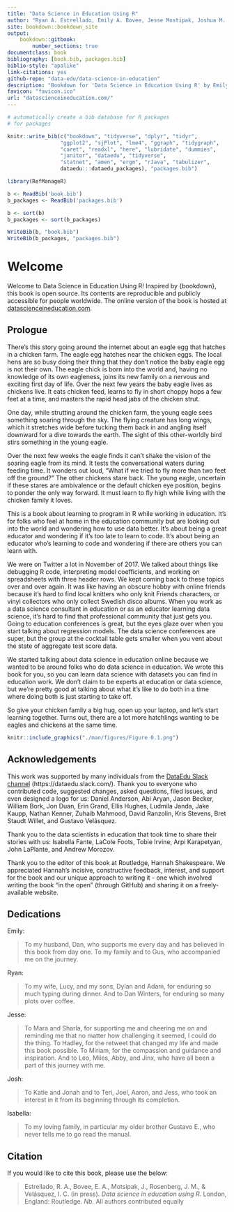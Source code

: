 ```yaml
--- 
title: "Data Science in Education Using R"
author: "Ryan A. Estrellado, Emily A. Bovee, Jesse Mostipak, Joshua M. Rosenberg, and Isabella C. Velásquez"
site: bookdown::bookdown_site
output:
    bookdown::gitbook:
        number_sections: true
documentclass: book
bibliography: [book.bib, packages.bib]
biblio-style: "apalike"
link-citations: yes
github-repo: "data-edu/data-science-in-education"
description: "Bookdown for 'Data Science in Education Using R' by Emily A. Bovee, Ryan A. Estrellado, Jesse Mostipak, Joshua M. Rosenberg, and Isabella C. Velásquez to be published by Routledge in 2020"
favicon: "favicon.ico"
url: "datascienceineducation.com/"
---
```


```r
# automatically create a bib database for R packages
# for packages

knitr::write_bib(c("bookdown", "tidyverse", "dplyr", "tidyr", 
                 "ggplot2", "sjPlot", "lme4", "ggraph", "tidygraph", 
                 "caret", "readxl", "here", "lubridate", "dummies",
                 "janitor", "dataedu", "tidyverse", 
                 "statnet", "amen", "ergm", "rJava", "tabulizer", 
                 dataedu:::dataedu_packages), "packages.bib")

library(RefManageR)

b <- ReadBib('book.bib')
b_packages <- ReadBib('packages.bib')

b <- sort(b)
b_packages <- sort(b_packages)

WriteBib(b, "book.bib")
WriteBib(b_packages, "packages.bib")
```

# Welcome {-}

Welcome to Data Science in Education Using R! Inspired by {bookdown}, this book is open source. Its contents are reproducible and publicly accessible for people worldwide. The online version of the book is hosted at [datascienceineducation.com](https://datascienceineducation.com/).

## Prologue {-}

There’s this story going around the internet about an eagle egg that hatches in a chicken farm. The eagle egg hatches near the chicken eggs. The local hens are so busy doing their thing that they don’t notice the baby eagle egg is not their own. The eagle chick is born into the world and, having no knowledge of its own eagleness, joins its new family on a nervous and exciting first day of life. Over the next few years the baby eagle lives as chickens live. It eats chicken feed, learns to fly in short choppy hops a few feet at a time, and masters the rapid head jabs of the chicken strut. 

One day, while strutting around the chicken farm, the young eagle sees something soaring through the sky. The flying creature has long wings, which it stretches wide before tucking them back in and angling itself downward for a dive towards the earth. The sight of this other-worldly bird stirs something in the young eagle. 

Over the next few weeks the eagle finds it can’t shake the vision of the soaring eagle from its mind. It tests the conversational waters during feeding time. It wonders out loud, “What if we tried to fly more than two feet off the ground?” The other chickens stare back. The young eagle, uncertain if these stares are ambivalence or the default chicken eye position, begins to ponder the only way forward. It must learn to fly high while living with the chicken family it loves.

This is a book about learning to program in R while working in education. It’s for folks who feel at home in the education community but are looking out into the world and wondering how to use data better. It’s about being a great educator and wondering if it’s too late to learn to code. It’s about being an educator who’s learning to code and wondering if there are others you can learn with. 

We were on Twitter a lot in November of 2017. We talked about things like debugging R code, interpreting model coefficients, and working on spreadsheets with three header rows. We kept coming back to these topics over and over again. It was like having an obscure hobby with online friends because it’s hard to find local knitters who only knit Friends characters, or vinyl collectors who only collect Swedish disco albums. When you work as a data science consultant in education or as an educator learning data science, it’s hard to find that professional community that just gets you. Going to education conferences is great, but the eyes glaze over when you start talking about regression models. The data science conferences are super, but the group at the cocktail table gets smaller when you vent about the state of aggregate test score data. 

We started talking about data science in education online because we wanted to be around folks who do data science in education. We wrote this book for you, so you can learn data science with datasets you can find in education work. We don’t claim to be experts at education or data science, but we’re pretty good at talking about what it’s like to do both in a time where doing both is just starting to take off. 

So give your chicken family a big hug, open up your laptop, and let’s start learning together. Turns out, there are a lot more hatchlings wanting to be eagles and chickens at the same time.

```r
knitr::include_graphics("./man/figures/Figure 0.1.png")
```

## Acknowledgements {-}

This work was supported by many individuals from the [DataEdu Slack channel](https://dataedu.slack.com/) (https://dataedu.slack.com/). Thank you to everyone who contributed code, suggested changes, asked questions, filed issues, and even designed a logo for us: Daniel Anderson, Abi Aryan, Jason Becker, William Bork, Jon Duan, Erin Grand, Ellis Hughes, Ludmila Janda, Jake Kaupp, Nathan Kenner, Zuhaib Mahmood, David Ranzolin, Kris Stevens, Bret Staudt Willet, and Gustavo Velásquez.

Thank you to the data scientists in education that took time to share their stories with us: Isabella Fante, LaCole Foots, Tobie Irvine, Arpi Karapetyan, John LaPlante, and Andrew Morozov. 

Thank you to the editor of this book at Routledge, Hannah Shakespeare. We appreciated Hannah’s incisive, constructive feedback, interest, and support for the book and our unique approach to writing it - one which involved writing the book "in the open" (through GitHub) and sharing it on a freely-available website.

## Dedications {-}

Emily:

> To my husband, Dan, who supports me every day and has believed in this book from day one. To my family and to Gus, who accompanied me on the journey.

Ryan:

> To my wife, Lucy, and my sons, Dylan and Adam, for enduring so much typing during dinner. And to Dan Winters, for enduring so many plots over coffee.

Jesse:

> To Mara and Sharla, for supporting me and cheering me on and reminding me that no matter how challenging it seemed, I could do the thing. To Hadley, for the retweet that changed my life and made this book possible. To Miriam, for the compassion and guidance and inspiration. And to Leo, Miles, Abby, and Jinx, who have all been a part of this journey with me.

Josh: 

> To Katie and Jonah and to Teri, Joel, Aaron, and Jess, who took an interest in it from its beginning through its completion. 

Isabella:

> To my loving family, in particular my older brother Gustavo E., who never tells me to go read the manual.

## Citation {-}

If you would like to cite this book, please use the below:

> Estrellado, R. A., Bovee, E. A., Motsipak, J., Rosenberg, J. M., & Velásquez, I. C. (in press). *Data science in education using R*. London, England: Routledge. *Nb.* All authors contributed equally
